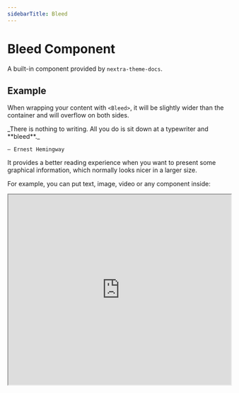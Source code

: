 ```yaml
---
sidebarTitle: Bleed
---
```


# Bleed Component

A built-in component provided by `nextra-theme-docs`.

## Example

When wrapping your content with `<Bleed>`, it will be slightly wider than the
container and will overflow on both sides.


<Bleed>
  <div style={{ border: '1px solid #888', padding: '4rem 2.5rem', textAlign: 'center' }}>
    _There is nothing to writing. All you do is sit down at a typewriter and **bleed**._

    — Ernest Hemingway

  </div>
</Bleed>

It provides a better reading experience when you want to present some graphical
information, which normally looks nicer in a larger size.

For example, you can put text, image, video or any component inside:

<Bleed>
  <iframe
    width="100%"
    height="430"
    src="https://youtube.com/embed/3hccXiXI0u8"
    allow="accelerometer; autoplay; clipboard-write; encrypted-media; gyroscope; picture-in-picture"
    allowFullScreen
  />
</Bleed>

You can even make it full-bleed using `<Bleed full>`:

```
<Bleed full>![Nextra](../../../app/opengraph-image.png)</Bleed>
```

## Usage

### MDX component

```mdx filename="bleed.mdx"
<Bleed>Hey, I can use **Markdown** syntax here.</Bleed>

<Bleed full>![Nextra](https://nextra.site/og.jpeg)</Bleed>

<Bleed full>
  <iframe
    src="https://codesandbox.io/embed/swr-states-4une7"
    width="100%"
    height="500px"
    title="SWR-States"
  />
</Bleed>
```

### React Component

```jsx filename="bleed.jsx"
import { Bleed } from 'nextra/components'

<Bleed>Hey, I can use **Markdown** syntax here.</Bleed>

<Bleed full>
  ![Nextra](https://nextra.site/og.jpeg)
</Bleed>

<Bleed full>
  <iframe
    src="https://codesandbox.io/embed/swr-states-4une7"
    width="100%"
    height="500px"
    title="SWR-States"
  />
</Bleed>
```
